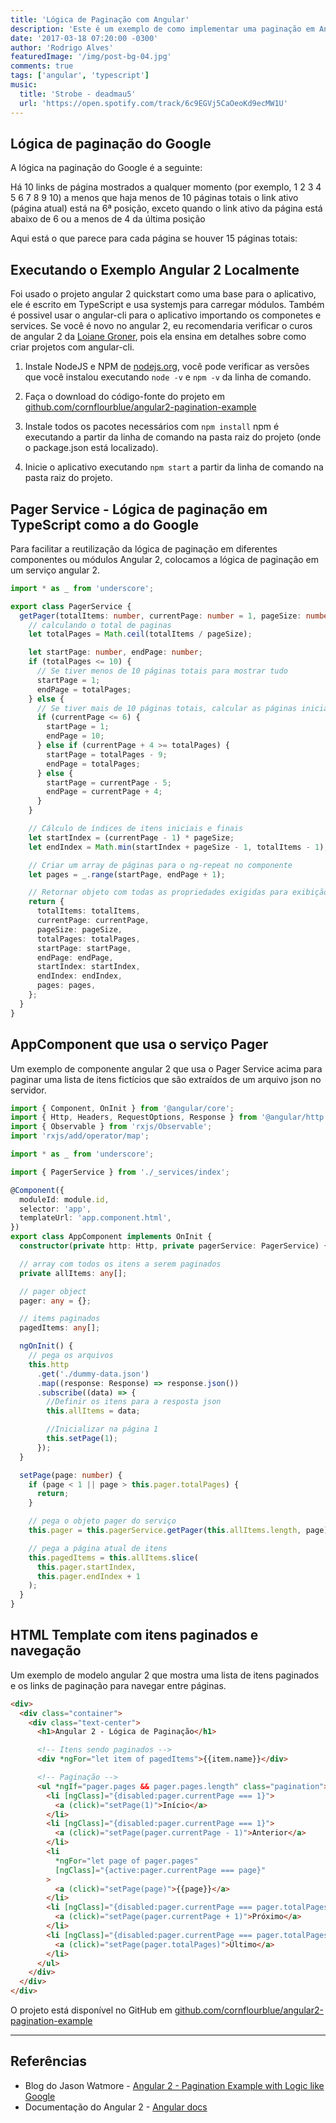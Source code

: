 ```yaml
---
title: 'Lógica de Paginação com Angular'
description: 'Este é um exemplo de como implementar uma paginação em Angular 2 com uma lógica como a do Google.'
date: '2017-03-18 07:20:00 -0300'
author: 'Rodrigo Alves'
featuredImage: '/img/post-bg-04.jpg'
comments: true
tags: ['angular', 'typescript']
music:
  title: 'Strobe - deadmau5'
  url: 'https://open.spotify.com/track/6c9EGVj5CaOeoKd9ecMW1U'
---
```


## Lógica de paginação do Google

A lógica na paginação do Google é a seguinte:

Há 10 links de página mostrados a qualquer momento (por exemplo, 1 2 3 4 5 6 7 8 9 10) a menos que haja menos de 10 páginas totais
o link ativo (página atual) está na 6ª posição, exceto quando o link ativo da página está abaixo de 6 ou a menos de 4 da última posição

Aqui está o que parece para cada página se houver 15 páginas totais:

<AngularPagination />

## Executando o Exemplo Angular 2 Localmente

Foi usado o projeto angular 2 quickstart como uma base para o aplicativo, ele é escrito em TypeScript e usa systemjs para carregar módulos. Também é possivel usar o angular-cli para o aplicativo importando os componetes e services. Se você é novo no angular 2, eu recomendaria verificar o curos de angular 2 da [Loiane Groner](https://www.youtube.com/playlist?list=PLGxZ4Rq3BOBoSRcKWEdQACbUCNWLczg2G), pois ela ensina em detalhes sobre como criar projetos com angular-cli.

1. Instale NodeJS e NPM de [nodejs.org](https://nodejs.org/en/download/), você pode verificar as versões que você instalou executando `node -v` e `npm -v` da linha de comando.

1. Faça o download do código-fonte do projeto em [github.com/cornflourblue/angular2-pagination-example](https://github.com/cornflourblue/angular2-pagination-example)

1. Instale todos os pacotes necessários com `npm install` npm é executando a partir da linha de comando na pasta raiz do projeto (onde o package.json está localizado).

1. Inicie o aplicativo executando `npm start` a partir da linha de comando na pasta raiz do projeto.

## Pager Service - Lógica de paginação em TypeScript como a do Google

Para facilitar a reutilização da lógica de paginação em diferentes componentes ou módulos Angular 2, colocamos a lógica de paginação em um serviço angular 2.

```typescript
import * as _ from 'underscore';

export class PagerService {
  getPager(totalItems: number, currentPage: number = 1, pageSize: number = 10) {
    // calculando o total de paginas
    let totalPages = Math.ceil(totalItems / pageSize);

    let startPage: number, endPage: number;
    if (totalPages <= 10) {
      // Se tiver menos de 10 páginas totais para mostrar tudo
      startPage = 1;
      endPage = totalPages;
    } else {
      // Se tiver mais de 10 páginas totais, calcular as páginas inicial e final
      if (currentPage <= 6) {
        startPage = 1;
        endPage = 10;
      } else if (currentPage + 4 >= totalPages) {
        startPage = totalPages - 9;
        endPage = totalPages;
      } else {
        startPage = currentPage - 5;
        endPage = currentPage + 4;
      }
    }

    // Cálculo de índices de itens iniciais e finais
    let startIndex = (currentPage - 1) * pageSize;
    let endIndex = Math.min(startIndex + pageSize - 1, totalItems - 1);

    // Criar um array de páginas para o ng-repeat no componente
    let pages = _.range(startPage, endPage + 1);

    // Retornar objeto com todas as propriedades exigidas para exibição
    return {
      totalItems: totalItems,
      currentPage: currentPage,
      pageSize: pageSize,
      totalPages: totalPages,
      startPage: startPage,
      endPage: endPage,
      startIndex: startIndex,
      endIndex: endIndex,
      pages: pages,
    };
  }
}
```

## AppComponent que usa o serviço Pager

Um exemplo de componente angular 2 que usa o Pager Service acima para paginar uma lista de itens fictícios que são extraídos de um arquivo json no servidor.

```typescript
import { Component, OnInit } from '@angular/core';
import { Http, Headers, RequestOptions, Response } from '@angular/http';
import { Observable } from 'rxjs/Observable';
import 'rxjs/add/operator/map';

import * as _ from 'underscore';

import { PagerService } from './_services/index';

@Component({
  moduleId: module.id,
  selector: 'app',
  templateUrl: 'app.component.html',
})
export class AppComponent implements OnInit {
  constructor(private http: Http, private pagerService: PagerService) {}

  // array com todos os itens a serem paginados
  private allItems: any[];

  // pager object
  pager: any = {};

  // items paginados
  pagedItems: any[];

  ngOnInit() {
    // pega os arquivos
    this.http
      .get('./dummy-data.json')
      .map((response: Response) => response.json())
      .subscribe((data) => {
        //Definir os itens para a resposta json
        this.allItems = data;

        //Inicializar na página 1
        this.setPage(1);
      });
  }

  setPage(page: number) {
    if (page < 1 || page > this.pager.totalPages) {
      return;
    }

    // pega o objeto pager do serviço
    this.pager = this.pagerService.getPager(this.allItems.length, page);

    // pega a página atual de itens
    this.pagedItems = this.allItems.slice(
      this.pager.startIndex,
      this.pager.endIndex + 1
    );
  }
}
```

## HTML Template com itens paginados e navegação

Um exemplo de modelo angular 2 que mostra uma lista de itens paginados e os links de paginação para navegar entre páginas.

```html
<div>
  <div class="container">
    <div class="text-center">
      <h1>Angular 2 - Lógica de Paginação</h1>

      <!-- Itens sendo paginados -->
      <div *ngFor="let item of pagedItems">{{item.name}}</div>

      <!-- Paginação -->
      <ul *ngIf="pager.pages && pager.pages.length" class="pagination">
        <li [ngClass]="{disabled:pager.currentPage === 1}">
          <a (click)="setPage(1)">Início</a>
        </li>
        <li [ngClass]="{disabled:pager.currentPage === 1}">
          <a (click)="setPage(pager.currentPage - 1)">Anterior</a>
        </li>
        <li
          *ngFor="let page of pager.pages"
          [ngClass]="{active:pager.currentPage === page}"
        >
          <a (click)="setPage(page)">{{page}}</a>
        </li>
        <li [ngClass]="{disabled:pager.currentPage === pager.totalPages}">
          <a (click)="setPage(pager.currentPage + 1)">Próximo</a>
        </li>
        <li [ngClass]="{disabled:pager.currentPage === pager.totalPages}">
          <a (click)="setPage(pager.totalPages)">Último</a>
        </li>
      </ul>
    </div>
  </div>
</div>
```

O projeto está disponível no GitHub em [github.com/cornflourblue/angular2-pagination-example](https://github.com/cornflourblue/angular2-pagination-example)

---

## Referências

- Blog do Jason Watmore - [Angular 2 - Pagination Example with Logic like Google](http://jasonwatmore.com/post/2016/08/23/angular-2-pagination-example-with-logic-like-google)
- Documentação do Angular 2 - [Angular docs](https://angular.io/docs/ts/latest/)
